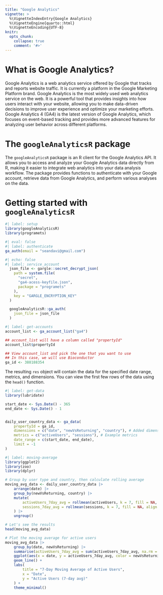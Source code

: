 ```yaml
---
title: "Google Analytics"
vignette: >
  %\VignetteIndexEntry{Google Analytics}
  %\VignetteEngine{quarto::html}
  %\VignetteEncoding{UTF-8}
knitr:
  opts_chunk:
    collapse: true
    comment: '#>'
---
```


# What is Google Analytics?
Google Analytics is a web analytics service offered by Google that tracks and reports website traffic. It is currently a platform in the Google Marketing Platform brand.
Google Analytics is the most widely used web analytics service on the web. It is a powerful tool that provides insights into how users interact with your website, allowing you to make data-driven decisions to improve user experience and optimize your marketing efforts.
Google Analytics 4 (GA4) is the latest version of Google Analytics, which focuses on event-based tracking and provides more advanced features for analyzing user behavior across different platforms.

# The `googleAnalyticsR` package
The `googleAnalyticsR` package is an R client for the Google Analytics API. It allows you to access and analyze your Google Analytics data directly from R, making it easier to integrate web analytics into your data analysis workflow. 
The package provides functions to authenticate with your Google account, retrieve data from Google Analytics, and perform various analyses on the data.

# Getting started with `googleAnalyticsR`

```r
#| label: setup
library(googleAnalyticsR)
library(programets)
```

```r
#| eval: false
#| label: authenticate
ga_auth(email = "seandavi@gmail.com")
```

```r
#| echo: false
#| label: service_account
  json_file <- gargle::secret_decrypt_json(
    path = system.file(
      "secret",
      "ga4-acess-keyfile.json",
      package = "programets"
    ),
    key = "GARGLE_ENCRYPTION_KEY"
  )

  googleAnalyticsR::ga_auth(
    json_file = json_file
  )
```

```r
#| label: get-accounts
account_list <- ga_account_list("ga4")

## account_list will have a column called "propertyId"
account_list$propertyId

## View account_list and pick the one that you want to use
## In this case, we will use Bioconductor
ga_id <- 388188354
```

The resulting `res` object will contain the data for the specified date range, metrics, and dimensions. You can view the first few rows of the data using the `head()` function. 

```r
#| label: get-data
library(lubridate)

start_date <- Sys.Date() - 365
end_date <- Sys.Date() - 1


daily_user_country_data <- ga_data(
    propertyId = ga_id,
    dimensions = c("date", "newVsReturning", "country"), # Added dimensions
    metrics = c("activeUsers", "sessions"), # Example metrics
    date_range = c(start_date, end_date),
    limit = -1
)
```

```r
#| label: moving-average
library(ggplot2)
library(zoo)
library(dplyr)

# Group by user type and country, then calculate rolling average
moving_avg_data <- daily_user_country_data |>
    arrange(date) |>
    group_by(newVsReturning, country) |>
    mutate(
        activeUsers_7day_avg = rollmean(activeUsers, k = 7, fill = NA, align = "right"),
        sessions_7day_avg = rollmean(sessions, k = 7, fill = NA, align = "right")
    ) |>
    ungroup()

# Let's see the results
head(moving_avg_data)

# Plot the moving average for active users
moving_avg_data |>
    group_by(date, newVsReturning) |>
    summarise(activeUsers_7day_avg = sum(activeUsers_7day_avg, na.rm = TRUE)) |>
    ggplot(aes(x = date, y = activeUsers_7day_avg, color = newVsReturning)) +
    geom_line() +
    labs(
        title = "7-Day Moving Average of Active Users",
        x = "Date",
        y = "Active Users (7-day avg)"
    ) +
    theme_minimal()
```
